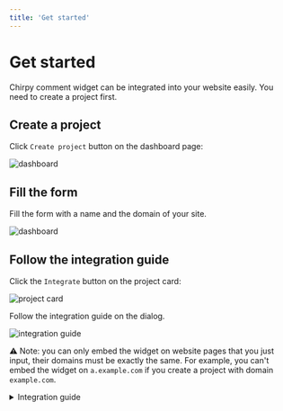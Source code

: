 ```yaml
---
title: 'Get started'
---
```


# Get started

Chirpy comment widget can be integrated into your website easily. You need to create a project first.

## Create a project

Click `Create project` button on the dashboard page:

![dashboard](/images/docs/get-started/dashboard.png)

## Fill the form

Fill the form with a name and the domain of your site.

![dashboard](/images/docs/get-started/form.png)

## Follow the integration guide

Click the `Integrate` button on the project card:

![project card](/images/docs/get-started/project-card.png)

Follow the integration guide on the dialog.

![integration guide](/images/docs/get-started/integration-guide.png)

⚠️ Note: you can only embed the widget on website pages that you just input, their domains must be exactly the same. For example, you can't embed the widget on `a.example.com` if you create a project with domain `example.com`.

<details>
  <summary>Integration guide</summary>
  <h3>Usage on any website</h3>

To embed the comment widget on your website, first add the script tag with your project id to the HTML:

```html
<script
  defer
  src="http://chirpy.dev/bootstrap/comment.js"
  data-chirpy-domain="<your-domain>"
></script>
```

Then, add the data-chirpy-comment attribute to any HTML element that should render the widget:

```html
<div data-chirpy-comment="true"></div>
```

</details>

